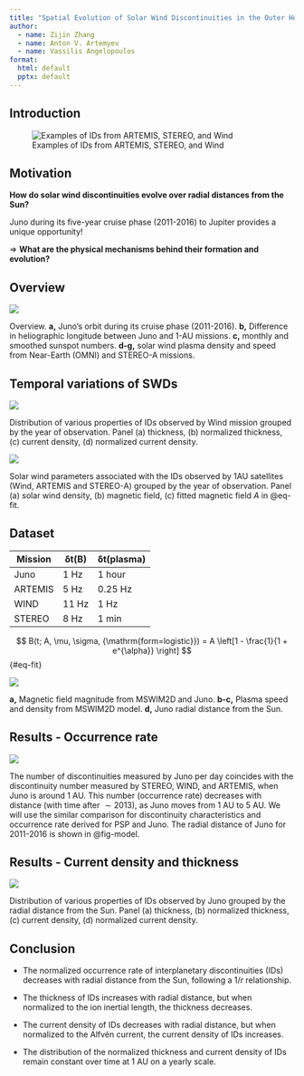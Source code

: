 ```yaml
---
title: "Spatial Evolution of Solar Wind Discontinuities in the Outer Heliosphere: JUNO and 1AU-missions Observations"
author:
  - name: Zijin Zhang
  - name: Anton V. Artemyev
  - name: Vassilis Angelopoulos
format:
  html: default
  pptx: default
---
```


## Introduction

![Examples of IDs from ARTEMIS, STEREO, and Wind](../figures/fig_examples.png){#fig-examples}

## Motivation

**How do solar wind discontinuities evolve over radial distances from the Sun?**

Juno during its five-year cruise phase (2011-2016) to Jupiter provides a unique opportunity!

=> **What are the physical mechanisms behind their formation and evolution?**

<!-- However, previous study of solar wind discontinuities evolution [@sodingRadialLatitudinalDependencies2001] in the outer heliosphere were rarely in conjunction with measurements closer to the Sun. Moreover, the intervals in their study spread over multiple solar cycles though they are selected during solar activity minimum. Thus it is presently unclear whether their frequency and properties are the result of solar variability or due to the natural evolution of the discontinuities during their propagation and interaction with the ambient solar wind. -->

## Overview

::: {#fig-overview}

![](../figures/fig_overview.png)

Overview. **a,** Juno's orbit during its cruise phase (2011-2016). **b,** Difference in heliographic longitude between Juno and 1-AU missions. **c,** monthly and smoothed sunspot numbers. **d-g,** solar wind plasma density and speed from Near-Earth (OMNI) and STEREO-A missions.

:::

<!-- During the initial phase of the JUNO mission, the sunspot number reached its peak, indicating a period of heightened solar activity. However, by the end of the mission's cruise phase, there was a significant decline in solar activity. This variation underscores the importance of calibrating the discontinuity properties in relation to solar activity levels to account for temporal fluctuations. -->

## Temporal variations of SWDs

::: {#fig-windDistribution}
![](../figures/wind_distribution_time.png)

Distribution of various properties of IDs observed by Wind mission grouped by the year of observation. Panel (a) thickness, (b) normalized thickness, (c) current density, (d) normalized current density.
:::

::: {#fig-swParameters}
![](../figures/sw_paramters_time.png)

Solar wind parameters associated with the IDs observed by 1AU satellites (Wind, ARTEMIS and STEREO-A) grouped by the year of observation. Panel (a) solar wind density, (b) magnetic field, (c) fitted magnetic field $A$ in @eq-fit.
:::

## Dataset

| Mission             | δt(B)    | δt(plasma) |
|---------------------|----------|------------|
| Juno                | 1 Hz     | 1 hour     |
| ARTEMIS             | 5 Hz     | 0.25 Hz    |
| WIND                | 11 Hz    | 1 Hz       |
| STEREO              | 8 Hz     | 1 min      |

$$
B(t; A, \mu, \sigma, {\mathrm{form=logistic}}) = A \left[1 - \frac{1}{1 + e^{\alpha}} \right]
$${#eq-fit}

<!-- However, since Juno does not provide direct plasma measurements, we will estimate the spatial scale (thickness) of discontinuities using solar wind speed derived from solar wind propagation models. Specifically, we will employ the Two-Dimensional Outer Heliosphere Solar Wind Modeling (MSWIM2D) [@keeblerMSWIM2DTwodimensionalOuter2022] to determine the ion bulk velocity ($v$) and plasma density ($n$) at Juno’s location. This model, which utilizes the BATSRUS MHD solver, simulates the propagation of solar wind from 1 to 75 astronomical units (AU) in the ecliptic plane, effectively covering the region pertinent to our study. The MSWIM2D model provides output data with an hourly time resolution as shown in @fig-model. The comparison of magnetic field magnitudes from MSWIM2D with those measured by Juno, after averaging to the same time resolution, reveals a strong correlation, confirming the model’s reliability. -->

::: {#fig-model}

![](../figures/model/juno_model_validation_full.png)

**a,** Magnetic field magnitude from MSWIM2D and Juno. **b-c,** Plasma speed and density from MSWIM2D model. **d,** Juno radial distance from the Sun.
:::

## Results - Occurrence rate

::: {#fig-rate}

![](../figures/ocr/ocr_time_cleaned.png)

The number of discontinuities measured by Juno per day coincides with the discontinuity number measured by STEREO, WIND, and ARTEMIS, when Juno is around $1$ AU. This number (occurrence rate) decreases with distance (with time after $\sim 2013$), as Juno moves from $1$ AU to $5$ AU. We will use the similar comparison for discontinuity characteristics and occurrence rate derived for PSP and Juno. The radial distance of Juno for 2011-2016 is shown in @fig-model.
:::

## Results - Current density and thickness

::: {#fig-ljFit}

![](../figures/l_j_fit_xscale_log.png)

Distribution of various properties of IDs observed by Juno grouped by the radial distance from the Sun. Panel (a) thickness, (b) normalized thickness, (c) current density, (d) normalized current density.
:::

## Conclusion

- The normalized occurrence rate of interplanetary discontinuities (IDs) decreases with radial distance from the Sun, following a $1/r$ relationship.

- The thickness of IDs increases with radial distance, but when normalized to the ion inertial length, the thickness decreases.

- The current density of IDs decreases with radial distance, but when normalized to the Alfvén current, the current density of IDs increases.

- The distribution of the normalized thickness and current density of IDs remain constant over time at 1 AU on a yearly scale.